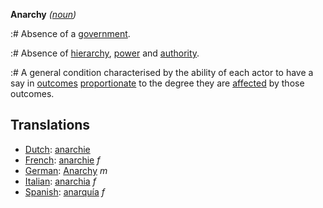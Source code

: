 '''Anarchy''' ''([[noun]])''

:# Absence of a [[government]].
:# Absence of [[hierarchy]], [[power]] and [[authority]].
:# A general condition characterised by the ability of each actor to have a say in [[outcome]]s [[proportionate]] to the degree they are [[affected]] by those outcomes.

==Translations==
*[[Dutch]]: [[anarchie]]
*[[French]]: [[anarchie]] ''f''
*[[German]]: [[Anarchy]] ''m''
*[[Italian]]: [[anarchia]] ''f''
*[[Spanish]]: [[anarquía]] ''f''